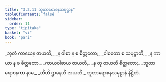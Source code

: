 ```yaml
---
title: "3.2.11 ဘူတာရောစနသမုဋ္ဌာန"
tableOfContents: false
sidebar:
  order: 11
type: "tipitaka"
basket: "vi"
book: "pari"
---
```



<DynamicBreadcrumb />

<Division number="268" book="pari" e="ch" v="5" p="163">

<Paragraph number="1142" type="verses" book="pari">
_ဘူတံ ကာယေန ဇာယတိ,_  
_န ဝါစာ န စ စိတ္တတော;_  
_ဝါစတော စ သမုဋ္ဌာတိ,_  
_န ကာယာ န စ စိတ္တတော._  

</Paragraph>

<Paragraph number="1143" type="verses" book="pari">
_ကာယဝါစာယ ဇာယတိ,_  
_န တု ဇာယတိ စိတ္တတော;_  
_ဘူတာရောစနကာ နာမ,_  
_တီဟိ ဌာနေဟိ ဇာယတိ._  


</Paragraph>
</Division>

<Paragraph number="1144" type="center" book="pari">
ဘူတာရောစနသမုဋ္ဌာနံ နိဋ္ဌိတံ.
</Paragraph>